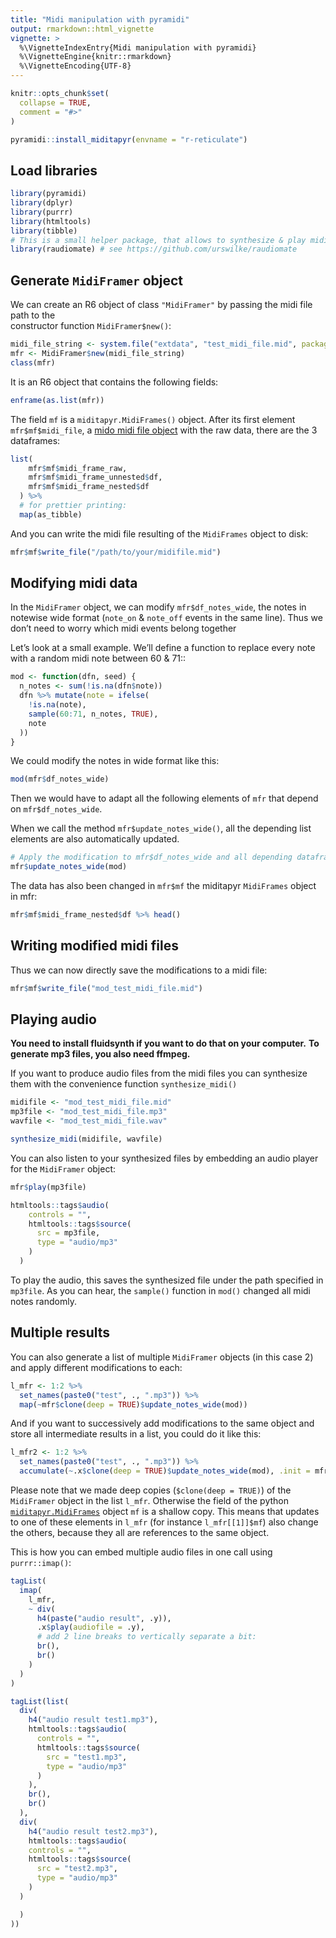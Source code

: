 ```yaml
---
title: "Midi manipulation with pyramidi"
output: rmarkdown::html_vignette
vignette: >
  %\VignetteIndexEntry{Midi manipulation with pyramidi}
  %\VignetteEngine{knitr::rmarkdown}
  %\VignetteEncoding{UTF-8}
---
```


```r
knitr::opts_chunk$set(
  collapse = TRUE,
  comment = "#>"
)
```

```r
pyramidi::install_miditapyr(envname = "r-reticulate")
```

## Load libraries

```r
library(pyramidi)
library(dplyr)
library(purrr)
library(htmltools)
library(tibble)
# This is a small helper package, that allows to synthesize & play midi files:
library(raudiomate) # see https://github.com/urswilke/raudiomate
```

## Generate `MidiFramer` object

We can create an R6 object of class `"MidiFramer"` by passing the midi file path to the  
constructor function `MidiFramer$new()`: 

```r
midi_file_string <- system.file("extdata", "test_midi_file.mid", package = "pyramidi")
mfr <- MidiFramer$new(midi_file_string)
class(mfr)
```

It is an R6 object that contains the following fields:

```r
enframe(as.list(mfr))
```

The field `mf` is a `miditapyr.MidiFrames()` object. After its first element `mfr$mf$midi_file`, a [mido midi file object](https://mido.readthedocs.io/en/latest/midi_files.html) with the raw data, there are the 3 dataframes:

```r
list(
    mfr$mf$midi_frame_raw,
    mfr$mf$midi_frame_unnested$df,
    mfr$mf$midi_frame_nested$df
  ) %>% 
  # for prettier printing:
  map(as_tibble)
```

And you can write the midi file resulting of the `MidiFrames` object to disk:

```r
mfr$mf$write_file("/path/to/your/midifile.mid")
```


## Modifying midi data

In the `MidiFramer` object, we can modify `mfr$df_notes_wide`, the notes in notewise wide format
(`note_on` & `note_off` events in the same line). Thus we don't need to worry which 
midi events belong together

Let's look at a small example. We'll define a function to replace every 
note with a random midi note between 60 & 71::

```r
mod <- function(dfn, seed) {
  n_notes <- sum(!is.na(dfn$note))
  dfn %>% mutate(note = ifelse(
    !is.na(note),
    sample(60:71, n_notes, TRUE),
    note
  ))
}
```

We could modify the notes in wide format like this:

```r
mod(mfr$df_notes_wide)
```

Then we would have to adapt all the following elements of `mfr` that depend on `mfr$df_notes_wide`.

When we call the method `mfr$update_notes_wide()`, all the depending list elements are also automatically updated.

```r
# Apply the modification to mfr$df_notes_wide and all depending dataframes:
mfr$update_notes_wide(mod)
```

The data has also been changed in `mfr$mf` the miditapyr `MidiFrames` object in mfr:

```r
mfr$mf$midi_frame_nested$df %>% head()
```


## Writing modified midi files

Thus we can now directly save the modifications to a midi file:

```r
mfr$mf$write_file("mod_test_midi_file.mid")
```


## Playing audio

**You need to install fluidsynth if you want to do that on your computer.**
**To generate mp3 files, you also need ffmpeg.**

If you want to produce audio files from the midi files you can synthesize them
with the convenience function `synthesize_midi()`

```r
midifile <- "mod_test_midi_file.mid"
mp3file <- "mod_test_midi_file.mp3"
wavfile <- "mod_test_midi_file.wav"
```


```r
synthesize_midi(midifile, wavfile)
```

You can also listen to your synthesized files by embedding an audio player for the 
`MidiFramer` object:

```r
mfr$play(mp3file)
```

```r
htmltools::tags$audio(
    controls = "",
    htmltools::tags$source(
      src = mp3file,
      type = "audio/mp3"
    )
  )
```


To play the audio, this saves the synthesized file under the path specified in `mp3file`. 
As you can hear, the `sample()` function in `mod()` changed all midi notes randomly.

## Multiple results

You can also generate a list of multiple `MidiFramer` objects (in this case 2) and apply different modifications to each:


```r
l_mfr <- 1:2 %>%
  set_names(paste0("test", ., ".mp3")) %>% 
  map(~mfr$clone(deep = TRUE)$update_notes_wide(mod))
```

And if you want to successively add modifications to the same object and store all intermediate results in a list, you could do it like this:

```r
l_mfr2 <- 1:2 %>%
  set_names(paste0("test", ., ".mp3")) %>% 
  accumulate(~.x$clone(deep = TRUE)$update_notes_wide(mod), .init = mfr)
```

Please note that we made deep copies (`$clone(deep = TRUE)`) of the `MidiFramer` object in the list `l_mfr`.
Otherwise the field of the python [`miditapyr.MidiFrames`](https://miditapyr.readthedocs.io/en/latest/miditapyr.html#miditapyr.midi_frame.MidiFrames) object `mf` is a shallow copy. 
This means that updates to one of these elements in `l_mfr` (for instance `l_mfr[[1]]$mf`) also change the others, because they all are references to the same object.


This is how you can embed multiple audio files in one call using `purrr::imap()`:

```r
tagList(
  imap(
    l_mfr, 
    ~ div(
      h4(paste("audio result", .y)),
      .x$play(audiofile = .y),
      # add 2 line breaks to vertically separate a bit:
      br(), 
      br()
    )
  )
)
```

```r
tagList(list(
  div(
    h4("audio result test1.mp3"),
    htmltools::tags$audio(
      controls = "",
      htmltools::tags$source(
        src = "test1.mp3",
        type = "audio/mp3"
      )
    ),
    br(),
    br()
  ),
  div(
    h4("audio result test2.mp3"),
    htmltools::tags$audio(
    controls = "",
    htmltools::tags$source(
      src = "test2.mp3",
      type = "audio/mp3"
    )
  )

  )
))
```

